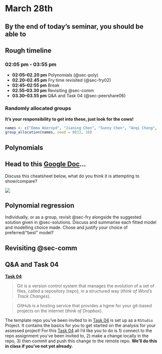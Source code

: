 # March 28th

::: {.callout-tip}
## By the end of today's seminar, you should be able to


:::

## Rough timeline

### **02:05 pm - 03:55 pm** 

 + **02:05–02.20 pm** Polynomials (@sec-poly)
 + **02.20–02.45 pm** Fry time revisited (@sec-fry02)
 + **02:45–02:55 pm** Break
 + **02.55–03.30 pm** Revisiting @sec-comm
 + **03.30–03.55 pm** Q&A and Task 04 (@sec-peershare06)


### Randomly allocated groups

**It's your responsibility to get into these, just look for the cows!**

```r
names <- c("Emma Akeroyd", "Jianing Chen", "Sunny Chen", "Anqi Cheng", "Barnaby Clegg-Shaw", "Francesca Domanska", "Shoule Du", "Yi Han", "Shuxiang He", "Daneshajeya Jeyavalan", "Alex Johnson", "Karie Labidon", "He Li", "Zichang Li", "Happy Liang", "Jiaxin Liu", "Leyang Liu", "Angel Loh", "Hnin Lwin", "Yue Ma", "Congkai Meng", "Robert Mihok", "Laura Munck", "Lana Najar", "Vivian Qian", "Pikitangarangi Ratapu", "Yogapriya", "Antonia Schebek-Fuerstenberg", "Keyi Sun", "Charlotte Sutton", "Julia Thain", "Yingyi Wang", "Yutong Wang", "Ziyi Wang", "Yutao Yang", "Tongzheng Yao", "Xinyue Zhang", "Zhixiao Zhang")
group_allocation(names, seed = 0833, 10)
```

## Polynomials {#sec-poly}

:::{.callout-warning icon=false}
## <i class="fa fa-question-circle" aria-hidden="true"></i> <i class="fa fa-users" aria-hidden="true"></i> <i class="fa fa-pencil-square" aria-hidden="true"></i> Head to this [Google Doc](https://docs.google.com/document/d/1QCAqp8EIxCZwh4PImcpVz9LzGGaO29Q3ET3EszV8kWg/edit?usp=sharing)...

Discuss this cheatsheet below, what do you think it is attempting to show/compare?

![](runsheets/img/poly_vs_I.png)
:::


## Polynomial regression  {#sec-fry02}

Individually, or as a group, revisit @sec-fry alongside the suggested solution given in @sec-solutions. Discuss and summarise each fitted model and modelling choice made. Chose and justify your choice of preferred/"best" model?

## Revisiting @sec-comm

## Q&A and Task 04 {#sec-peershare06}

[**Task 04**](https://canvas.auckland.ac.nz/courses/120054/assignments/436860)

> Git is a version control system that manages the evolution of a set of files, called a repository (repo), in a structured way (*think of Word's Track Changes*). 

> GitHub is a hosting service that provides a hgme for your git-based projects on the internet (*think of Dropbox*).

The template repo you've been invited to in [Task 04](https://canvas.auckland.ac.nz/courses/120054/assignments/436860) is set up as a `RStudio` Project. It contains the basics for you to get started on the analysis for your assessed project! For this [Task 04](https://canvas.auckland.ac.nz/courses/120054/assignments/436860) all I'd like you to do is 1) connect to the repo assignment you've been invited to, 2) make a change locally in the repo, 3) then commit and push this change to the remote repo. **We'll do this in class if you've not yet already.**


